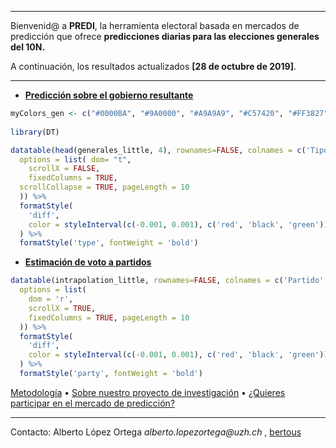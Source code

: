_________
 Bienvenid@ a __PREDI__, la herramienta electoral basada en mercados de predicción que ofrece __predicciones diarias para  las elecciones generales del 10N.__ 

 

A continuación, los resultados actualizados __[28 de octubre de 2019]__. 
 
-------------------

- __[Predicción sobre el gobierno resultante](https://aloport.github.io/predi/gobierno_esp_19_2.html)__

```r
myColors_gen <- c("#0000BA", "#9A0000", "#A9A9A9", "#C57420", "#FF3827", "#FF9300", "#04AAFF")
 
library(DT)

datatable(head(generales_little, 4), rownames=FALSE, colnames = c('Tipo de gobierno', 'Probabilidad', 'Tendencia'), extensions = 'FixedColumns',
  options = list( dom= "t",
    scrollX = FALSE,
    fixedColumns = TRUE,
  scrollCollapse = TRUE, pageLength = 10
  )) %>%
  formatStyle(
    'diff',
    color = styleInterval(c(-0.001, 0.001), c('red', 'black', 'green'))
  ) %>%
  formatStyle('type', fontWeight = 'bold')


```

- __[Estimación de voto a partidos](https://aloport.github.io/predi/voto_esp_19_2.html)__

```r

datatable(intrapolation_little, rownames=FALSE, colnames = c('Partido', 'Voto', 'Tendencia'), extensions = 'FixedColumns',
  options = list(
    dom = 'r',
    scrollX = TRUE,
    fixedColumns = TRUE, pageLength = 10
  )) %>%
  formatStyle(
    'diff',
    color = styleInterval(c(-0.001, 0.001), c('red', 'black', 'green'))
  ) %>%
  formatStyle('party', fontWeight = 'bold')


```


[Metodología](https://aloport.github.io/predi/projects.html) • [Sobre nuestro proyecto de investigación](https://aloport.github.io/predi/about.html) • [¿Quieres participar en el mercado de predicción?](https://aloport.github.io/predi/participate.html)

_____

Contacto: Alberto López Ortega _alberto.lopezortega@uzh.ch_ , [bertous](https://twitter.com/bertous)